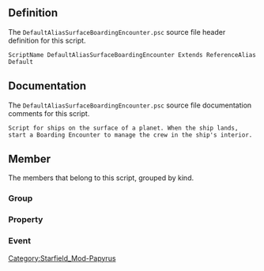 {{Script_Object_Summary
| title = DefaultAliasSurfaceBoardingEncounter
| name = [[SFM:Script-DefaultAliasSurfaceBoardingEncounter|DefaultAliasSurfaceBoardingEncounter]]
| extends = [[SFM:Script-ReferenceAlias|ReferenceAlias]] → [[SFM:Script-Alias|Alias]] → [[SFM:Script-ScriptObject|ScriptObject]]
| flags = Default
}}


== Definition ==
The <code>DefaultAliasSurfaceBoardingEncounter.psc</code> source file header definition for this script.

<source lang="papyrus">
ScriptName DefaultAliasSurfaceBoardingEncounter Extends ReferenceAlias Default
</source>


== Documentation ==
The <code>DefaultAliasSurfaceBoardingEncounter.psc</code> source file documentation comments for this script.

<source>
Script for ships on the surface of a planet. When the ship lands, start a Boarding Encounter to manage the crew in the ship's interior.
</source>


== Member ==
The members that belong to this script, grouped by kind.

=== Group ===
{{Script_Object_Member_Summary
| title = AliasProperties
| script = [[SFM:Script-DefaultAliasSurfaceBoardingEncounter|DefaultAliasSurfaceBoardingEncounter]]
| name = [[SFM:Script-DefaultAliasSurfaceBoardingEncounter/AliasProperties|AliasProperties]]
| kind = Group
}}

{{Script_Object_Member_Summary
| title = AutofillProperties
| script = [[SFM:Script-DefaultAliasSurfaceBoardingEncounter|DefaultAliasSurfaceBoardingEncounter]]
| name = [[SFM:Script-DefaultAliasSurfaceBoardingEncounter/AutofillProperties|AutofillProperties]]
| kind = Group
| flags = CollapsedOnBase
}}

=== Property ===
{{Script_Object_Member_Summary
| title = MyBoardingEncounterQuest
| script = [[SFM:Script-DefaultAliasSurfaceBoardingEncounter|DefaultAliasSurfaceBoardingEncounter]]
| name = [[SFM:Script-DefaultAliasSurfaceBoardingEncounter/MyBoardingEncounterQuest|MyBoardingEncounterQuest]]
| kind = Property
| flags = Auto Hidden
| returns = Quest
| documentation = Hidden Properties
TODO - TTP 29661 - Save off the Boarding Encounter Quest so other scripts can find and interact with it.
}}

=== Event ===
{{Script_Object_Member_Summary
| title = OnShipLanding
| script = [[SFM:Script-DefaultAliasSurfaceBoardingEncounter|DefaultAliasSurfaceBoardingEncounter]]
| name = [[SFM:Script-DefaultAliasSurfaceBoardingEncounter/OnShipLanding|OnShipLanding]]
| kind = Event
| parameters = bool abComplete
| documentation = The Boarding Encounter script event expects:
- akRef1: Player's ship (for docking events only).
- akRef2: Enemy ship.
- aiValue1: CrewSizePercent multiplier.
}}


[[Category:Starfield_Mod-Papyrus]]
